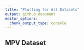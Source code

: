 ```yaml
---
title: "Plotting for All Datasets"
output: github_document
editor_options: 
  chunk_output_type: console
---
```


## MPV Dataset




